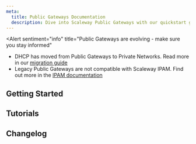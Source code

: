 ```yaml
---
meta:
  title: Public Gateways Documentation
  description: Dive into Scaleway Public Gateways with our quickstart guides, how-tos, tutorials and more.
---
```


<Alert
  sentiment="info"
  title="Public Gateways are evolving - make sure you stay informed"
>
  - DHCP has moved from Public Gateways to Private Networks. Read more in our [migration guide](/vpc/reference-content/vpc-migration/)
  - Legacy Public Gateways are not compatible with Scaleway IPAM. Find out more in the [IPAM documentation](/public-gateways/concepts/#ipam)
</Alert>

<ProductHeader 
   productName="Public Gateway"
   productLogo="publicGateway"
   description="Public Gateways sit at the border of Private Networks, and provide your resources with a secure point of access to and from the public internet."
   url="/public-gateways/quickstart/"
   label="Public Gateway Quickstart"
/>

## Getting Started

<Grid>
    <SummaryCard
        title="Quickstart"
        icon="rocket"
        description="Learn how to create a Public Gateway and attach it to a Private Network."
        label="View Quickstart"
        url="/public-gateways/quickstart/"
    />
    <SummaryCard
        title="Concepts"
        icon="info"
        description="Core concepts that give you a better understanding of Public Gateways."
        label="View Concepts"
        url="/public-gateways/concepts/"
    />
    <SummaryCard
        title="How-tos"
        icon="help-circle-outline"
        description="Check our guides to creating and configuring Public Gateways."
        label="View How-tos"
        url="/public-gateways/how-to/"
    />
</Grid>

## Tutorials

<Grid>
    <DefaultCard
        title="Deploying Instances in a Private Network and exposing them using a Public Gateway"
        url="/tutorials/vpc-public-gateway-autoconfiguration/"
        label="Read more"
    />
    <DefaultCard
        title="Installing CockroachDB on Scaleway Instances"
        url="/tutorials/install-cockroachdb-scaleway-instances/"
        label="Read more"
    />
    <DefaultCard
        title="Dealing with load overflow between a proxmox cluster and virtual machines on an Elastic Metal Server over Scaleway Private Networks"
        url="/tutorials/load-overflow-proxmox-and-elastic-metal/"
        label="Read more"
    />
</Grid>


<ClickableBanner
    productLogo="cli"
    title="Public Gateways API"
    description="Manage Public Gateways using the Scaleway API."
    url="https://www.scaleway.com/en/developers/api/public-gateway/"
    label="Go to Public Gateways API"
/>

## Changelog

<ChangelogList
    productName="public-gateways"
    numberOfChanges={3}
/>